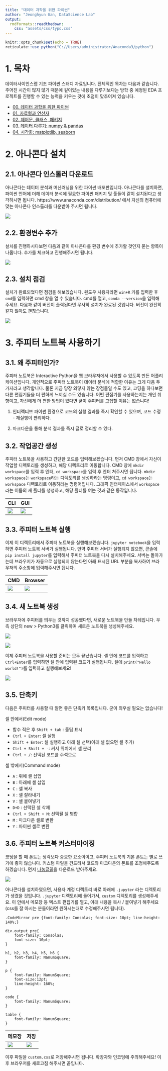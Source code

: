 ```yaml
---
title: "데이터 과학을 위한 파이썬"
author: "Jeonghyun Gan, DataScience Lab"
output: 
  rmdformats::readthedown:
    css: "assets/css/typo.css"
---
```


```r
knitr::opts_chunk$set(echo = TRUE)
reticulate::use_python("C://Users/administrator/Anaconda3/python")
```

# 1. 목차

데이터사이언스랩 기초 파이썬 스터디 자료입니다. 전체적인 목차는 다음과 같습니다. 주어진 시간이 많지 않기 때문에 깊이있는 내용을 다루기보다는 방학 중 예정된 EDA 프로젝트를 진행할 수 있는 능력을 키우는 것에 초점이 맞추어져 있습니다.

- [00. 데이터 과학을 위한 파이썬](https://yonseidslab.github.io/pyfords/)
- [01. 자료형과 연산자](https://yonseidslab.github.io/pyfords/page1)
- [02. 제어문, 클래스, 패키지](https://yonseidslab.github.io/pyfords/page2)
- [03. 데이터 다루기: numpy & pandas](https://yonseidslab.github.io/pyfords/page3)
- [04. 시각화: matplotlib, seaborn](https://yonseidslab.github.io/pyfords/page4)

# 2. 아나콘다 설치

## 2.1. 아나콘다 인스톨러 다운로드

아나콘다는 데이터 분석과 머신러닝을 위한 파이썬 배포판입니다. 아나콘다를 설치하면, 파이썬 언어에 더해 데이터 분석에 필요한 파이썬 패키지 및 툴들이 같이 설치된다고 생각하시면 됩니다. https://www.anaconda.com/distribution/ 에서 자신의 컴퓨터에 맞는 아나콘다 인스톨러를 다운받아 주시면 됩니다.

![](./assets/figs/conda.png)


## 2.2. 환경변수 추가

설치를 진행하시다보면 다음과 같이 아나콘다를 환경 변수에 추가할 것인지 묻는 항목이 나옵니다. 추가를 체크하고 진행해주시면 됩니다.

![](./assets/figs/envpath.png)

## 2.3. 설치 점검

설치가 완료되었다면 점검을 해보겠습니다. 윈도우 사용자라면 `win+R` 키를 입력한 후 `cmd`를 입력하면 cmd 창을 열 수 있습니다. cmd를 열고, `conda --version`을 입력해주세요. 다음과 같이 버전이 출력된다면 무사히 설치가 완료된 것입니다. 버전이 완전히 같지 않아도 괜찮습니다.

![](./assets/figs/condaver.png)

# 3. 주피터 노트북 사용하기

## 3.1. 왜 주피터인가?

주피터 노트북은 Interactive Python을 웹 브라우저에서 사용할 수 있도록 만든 어플리케이션입니다. 개인적으로 주피터 노트북이 데이터 분석에 적합한 이유는 크게 다음 두 가지라고 생각합니다. 물론 지금 당장 와닿지 않는 장점들일 수도 있고, 코딩을 하다보면 다른 편집기들을 더 편하게 느끼실 수도 있습니다. 어떤 편집기를 사용하는지는 개인 취향이고, 자신에게 더 편한 방법이 있다면 굳이 주피터를 고집할 이유는 없습니다!

1. 인터랙티브 파이썬 환경으로 코드의 실행 결과를 즉시 확인할 수 있으며, 코드 수정 - 재실행이 편리하다.

2. 마크다운을 통해 분석 결과를 즉시 글로 정리할 수 있다.

## 3.2. 작업공간 생성

주피터 노트북을 사용하고 간단한 코드를 입력해보겠습니다. 먼저 CMD 창에서 자신이 작업할 디렉토리를 생성하고, 해당 디렉토리로 이동합니다. CMD 창에 `mkdir workspace`를 입력 후 엔터,  `cd workspace`를 입력 후 엔터 쳐주시면 됩니다. `mkdir workspace`는 `workspace`라는 디렉토리를 생성하라는 명령이고, `cd workspace`는 `workspace` 디렉토리로 이동하라는 명령어입니다. 그래픽 인터페이스에서 `workspace`라는 이름의 새 폴더를 생성하고, 해당 폴더를 여는 것과 같은 동작입니다.

CLI|GUI
---|---
![](./assets/figs/workspace.png)|![](./assets/figs/workspaceGUI.png)


## 3.3. 주피터 노트북 실행

이제 이 디렉토리에서 주피터 노트북을 실행해보겠습니다. `jupyter notebook`을 입력하면 주피터 노트북 서버가 실행됩니다. 만약 주피터 서버가 실행되지 않으면, 콘솔에 `pip install jupyter`를 입력해서 주피터 노트북을 다시 설치해주세요. 서버는 돌아가는데 브라우저가 자동으로 실행되지 않는다면 아래 표시된 URL 부분을 복사하여 브라우저의 주소창에 입력해주시면 됩니다.

CMD|Browser
---|---
![](./assets/figs/jupyterURL.png)|![](./assets/figs/jupyter.png)


## 3.4. 새 노트북 생성

브라우저에 주피터를 띄우는 것까지 성공했다면, 새로운 노트북을 만들 차례입니다. 우측 상단의 new > Python3를 클릭하여 새로운 노트북을 생성해주세요.

![](./assets/figs/newNotebook.png)

![](./assets/figs/notebook.png)

이제 주피터 노트북을 사용할 준비는 모두 끝났습니다. 셀 안에 코드를 입력하고 `Ctrl+Enter`를 입력하면 셀 안에 입력된 코드가 실행됩니다. 셀에 `print("Hello world!")`를 입력하고 실행해보세요!

![](./assets/figs/helloworld.png)

## 3.5. 단축키

다음은 주피터를 사용할 때 알면 좋은 단축키 목록입니다. 굳이 외우실 필요는 없습니다! 

셀 안에서(Edit mode)

- 함수 적은 후 `Shift + tab` :  툴팁 표시
- `Ctrl + Enter`: 셀 실행 
- `Shift + Enter`: 셀 실행하고 아래 셀 선택(아래 셀 없으면 셀 추가)
- `Ctrl + Shift + -`: 커서 위치에서 셀 분리
- `Ctrl + /`: 선택된 코드를 주석으로

셀 밖에서(Command mode)

- `A` : 위에 셀 삽입
- `B` : 아래에 셀 삽입
- `C` : 셀 복사
- `X` : 셀 잘라내기
- `V` : 셀 붙여넣기
- `D+D` : 선택된 셀 삭제
- `Ctrl + Shift + M`: 선택될 셀 병합
- `M` : 마크다운 셀로 변환
- `Y` : 파이썬 셀로 변환

## 3.6. 주피터 노트북 커스터마이징

코딩을 할 때 폰트는 생각보다 중요한 요소이이고, 주피터 노트북의 기본 폰트는 별로 쓰기에 좋지 않습니다. 커스텀 파일을 건드려서 코드와 마크다운의 폰트를 조정해주도록 하겠습니다. 먼저 [나눔글꼴](https://hangeul.naver.com/2017/nanum)을 다운로드 받아주세요. 

![](./assets/figs/jupyterPath.png)

아나콘다를 설치하였으면, 사용자 계정 디렉토리 바로 아래에 `.jupyter` 라는 디렉토리가 생겼을 것입니다. `.jupyter` 디렉토리에 들어가서, `custom` 디렉토리를 생성해주세요. 이 안에서 메모장 등 텍스트 편집기를 열고, 아래 내용을 복사 / 붙여넣기 해주세요(css를 잘 아시는 분들이라면 원하시는대로 수정해주시면 됩니다). 

```
.CodeMirror pre {font-family: Consolas; font-size: 10pt; line-height: 140%;}

div.output pre{
    font-family: Consolas;
    font-size: 10pt;
}

h1, h2, h3, h4, h5, h6 {
	font-family: NanumSquare;
}

p {
	font-family: NanumSquare;
	font-size:12pt;
	line-height: 160%;
}

code {
	font-family: NanumSquare;
}

table {
	font-family: NanumSquare;
}
```
메모장|저장
---|---
![](./assets/figs/jupyterCustom.png)|![](./assets/figs/jupyterCss.png)

이후 파일을 `custom.css`로 저장해주시면 됩니다. 확장자와 인코딩에 주의해주세요! 이후 브라우저를 새로고침 해주시면 끝입니다.

